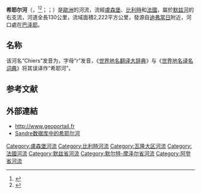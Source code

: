 {{noteTA
|G1=法国地名
|G2=单位
}}
{{Infobox river
| name              = 希耶尔河
| native_name       = Chiers
| image             = Chiers Charency-Vezin.jpg
| image_caption     = 流经[[沙朗西-沃赞|沙朗西-沃赞]]的希耶尔河
| map               = Chiers.png
| map_caption       = 希耶尔河流域图
| source1_location  = [[迪弗當日|迪弗當日]]附近
| mouth_location    = [[默兹河|默兹河]]
| mouth_coordinates = {{coord|49|39|30|N|4|59|40|E|name=Meuse-Chiers|display=inline,title}}
| progression       = {{RMeuse}}
| subdivision_type1 = [[世界政區索引|国家]]
| subdivision_name1 = {{hlist|{{FR}}|{{BEL}}|{{LUX}}}}
| length            = ±{{convert|140|km|mi|abbr=on}}
| source1_elevation = ±{{convert|350|m|ft|abbr=on}}
| discharge1_avg    = 
| basin_size        = {{convert|2222|km2|mi2|abbr=on}}
}}
'''希耶尔河'''（{{lang-fr|Chiers}}，{{IPA-fr|ʃjɛʁ}}<ref>{{Citation|title=Longwy les travaux de mise en valeur de la chiers|url=https://www.youtube.com/watch?v=4oHAUDpX60M&t=1s|accessdate=2021-09-12|archive-date=2021-09-12|archive-url=https://web.archive.org/web/20210912044417/https://www.youtube.com/watch?v=4oHAUDpX60M&t=1s|dead-url=no}}</ref><ref>{{Citation|title=Visite du dernier ouvrage de la Ferté-sur-Chiers|url=https://www.youtube.com/watch?v=lALg-xrWKoU&t=2s|accessdate=2021-09-12|archive-date=2021-09-12|archive-url=https://web.archive.org/web/20210912044421/https://www.youtube.com/watch?v=lALg-xrWKoU&t=2s|dead-url=no}}</ref>；{{lang-lb|Kuer}}；{{lang-de|Korn}}）是[[歐洲|歐洲]]的河流，流經[[盧森堡|盧森堡]]、[[比利時|比利時]]和[[法國|法國]]，屬於[[默兹河|默兹河]]的右支流，河道全長130公里，流域面積2,222平方公里，發源自[[迪弗當日|迪弗當日]]附近，河口處在[[巴泽耶|巴泽耶]]。

==名称==
该河名“Chiers”发音为{{IPA-fr|ʃjɛʁ|}}，字母“r”发音，《[[世界地名翻译大辞典|世界地名翻译大辞典]]》与《[[世界地名译名词典|世界地名译名词典]]》将其误译作“希耶河”。

== 参考文献 ==
{{Reflist}}

==外部連結==
*http://www.geoportail.fr {{Wayback|url=http://www.geoportail.fr/ |date=20101215171356 }}
*[http://sandre.eaufrance.fr/app/chainage/courdo/htm/B4--0100.php?cg=B4--0100 Sandre数据库中的希耶尔河]

{{Luxembourg-geo-stub}}
{{Belgium-geo-stub}}
{{France-geo-stub}}
[[Category:盧森堡河流|Category:盧森堡河流]]
[[Category:比利時河流|Category:比利時河流]]
[[Category:瓦隆大区河流|Category:瓦隆大区河流]]
[[Category:法國河流|Category:法國河流]]
[[Category:默兹省河流|Category:默兹省河流]]
[[Category:默尔特-摩泽尔省河流|Category:默尔特-摩泽尔省河流]]
[[Category:阿登省河流|Category:阿登省河流]]